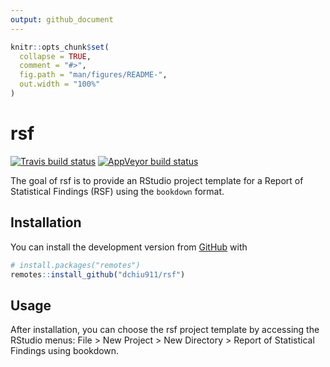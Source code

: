 ```yaml
---
output: github_document
---
```


<!-- README.md is generated from README.Rmd. Please edit that file -->

```r
knitr::opts_chunk$set(
  collapse = TRUE,
  comment = "#>",
  fig.path = "man/figures/README-",
  out.width = "100%"
)
```
# rsf

<!-- badges: start -->
[![Travis build status](https://travis-ci.org/dchiu911/rsf.svg?branch=master)](https://travis-ci.org/dchiu911/rsf)
[![AppVeyor build status](https://ci.appveyor.com/api/projects/status/github/dchiu911/rsf?branch=master&svg=true)](https://ci.appveyor.com/project/dchiu911/rsf)
<!-- badges: end -->

The goal of rsf is to provide an RStudio project template for a Report of Statistical Findings (RSF) using the `bookdown` format.

## Installation

You can install the development version from [GitHub](https://github.com/) with

``` r
# install.packages("remotes")
remotes::install_github("dchiu911/rsf")
```

## Usage

After installation, you can choose the rsf project template by accessing the RStudio menus: File > New Project > New Directory > Report of Statistical Findings using bookdown.
